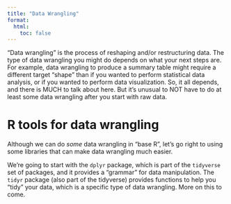 ```yaml
---
title: "Data Wrangling"
format:
  html:
    toc: false
---
```


"Data wrangling" is the process of reshaping and/or restructuring data.  The type of data wrangling you might do depends on what your next steps are.  For example, data wrangling to produce a summary table might require a different target "shape" than if you wanted to perform statistical data analysis, or if you wanted to perform data visualization.  So, it all depends, and there is MUCH to talk about here.  But it's unusual to NOT have to do at least some data wrangling after you start with raw data.

# R tools for data wrangling

Although we can do _some_ data wrangling in "base R", let's go right to using some libraries that can make data wrangling much easier.

We're going to start with the `dplyr` package, which is part of the `tidyverse` set of packages, and it provides a "grammar" for data manipulation.  The `tidyr` package (also part of the tidyverse) provides functions to help you "tidy" your data, which is a specific type of data wrangling.  More on this to come.

